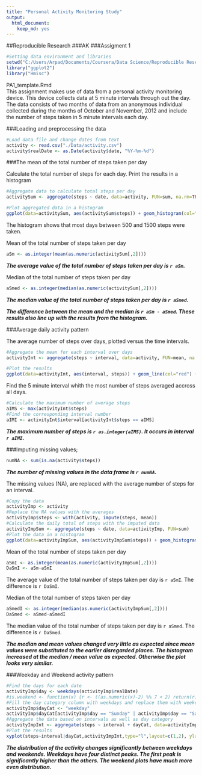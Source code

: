 ```yaml
---
title: "Personal Activity Monitoring Study"
output:
  html_document:
    keep_md: yes
---
```


##Reproducible Research
###AK
###Assigment 1

```r
#Setting data environment and libraries
setwd("C:/Users/Arpad/Documents/Coursera/Data Science/Reproducible Research/Ass1")
library("ggplot2")
library("Hmisc")
```

PA1_template.Rmd  
This assignment makes use of data from a personal activity monitoring device. This device collects data at 5 minute intervals through out the day. The data consists of two months of data from an anonymous individual collected during the months of October and November, 2012 and include the number of steps taken in 5 minute intervals each day.

###Loading and preprocessing the data

```r
#Load data file and change dates from text
activity <- read.csv("./Data/activity.csv")
activity$realDate <- as.Date(activity$date, "%Y-%m-%d")
```

###The mean of the total number of steps taken per day

Calculate the total number of steps for each day. Print the results in a histogram

```r
#Aggregate data to calculate total steps per day
activitySum <- aggregate(steps ~ date, data=activity, FUN=sum, na.rm=TRUE)

#Plot aggregated data in a histogram
ggplot(data=activitySum, aes(activitySum$steps)) + geom_histogram(col="red", fill="blue", alpha=0.9) + labs(title="Histogram of total number of steps taken a day", x="Total number of steps", y="Count")
```

The histogram shows that most days between 500 and 1500 steps were taken.

Mean of the total number of steps taken per day
```r
aSm <- as.integer(mean(as.numeric(activitySum[,2])))
```
**_The average value of the total number of steps taken per day is `r aSm`._**

Median of the total number of steps taken per day
```r
aSmed <- as.integer(median(as.numeric(activitySum[,2])))
```

**_The median value of the total number of steps taken per day is `r aSmed`._**

**_The difference between the mean and the median is `r aSm - aSmed`. These results also line up with the results from the histogram._**

###Average daily activity pattern

The average number of steps over days, plotted versus the time intervals.

```r
#Aggregate the mean for each interval over days
activityInt <- aggregate(steps ~ interval, data=activity, FUN=mean, na.rm=TRUE)

#Plot the results
ggplot(data=activityInt, aes(interval, steps)) + geom_line(col="red") + labs(title="Average number of steps taken a day vs. Interval", x="Interval", y="Average number of steps")
```

Find the 5 minute interval whith the most number of steps averaged accross all days.

```r
#Calculate the maximum number of average steps
aIMS <- max(activityInt$steps)
#Find the corresponding interval number
aIMI <- activityInt$interval[activityInt$steps == aIMS]
```

**_The maximum number of steps is `r as.integer(aIMS)`. It occurs in interval `r aIMI`._**

###Imputing missing values; 

```r
numNA <- sum(is.na(activity$steps))
```

**_The number of missing values in the data frame is `r numNA`._**

The missing values (NA), are replaced with the average number of steps for an interval.

```r
#Copy the data
activityImp <- activity
#Replace the NA values with the averages
activityImp$steps <- with(activity, impute(steps, mean))
#Calculate the daily total of steps with the imputed data
activityImpSum <- aggregate(steps ~ date, data=activityImp, FUN=sum)
#Plot the data in a histogram
ggplot(data=activityImpSum, aes(activityImpSum$steps)) + geom_histogram(col="red", fill="blue", alpha=0.9) + labs(title="Histogram of total number of steps taken a day", x="Total number of steps", y="Count")
```

Mean of the total number of steps taken per day
```r
aSmI <- as.integer(mean(as.numeric(activityImpSum[,2])))
DaSmI <- aSm-aSmI
```
The average value of the total number of steps taken per day is `r aSmI`. The difference is `r DaSmI`.

Median of the total number of steps taken per day
```r
aSmedI <- as.integer(median(as.numeric(activityImpSum[,2])))
DaSmed <- aSmed-aSmedI
```

The median value of the total number of steps taken per day is `r aSmed`. The difference is `r DaSmed`.

**_The median and mean values changed very little as expected since mean values were substituted to the earlier disregarded places. The histogram increased at the median / mean value as expected. Otherwise the plot looks very similar._**

###Weekday and Weekend activity pattern

```r
#Find the days for each date
activityImp$day <- weekdays(activityImp$realDate)
#is.weekend <- function(x) {r <- ((as.numeric(x)-2) %% 7 < 2) return(r)}
#Fill the day category column with weekdays and replace them with weekends for Sat and Sun
activityImp$dayCat <- "weekday"
activityImp$dayCat[activityImp$day == "Sunday" | activityImp$day == "Saturday"] <- "weekend"
#Aggregate the data based on intervals as well as day category
activityImpInt <- aggregate(steps ~ interval + dayCat, data=activityImp, FUN=mean)
#Plot the results
xyplot(steps~interval|dayCat,activityImpInt,type="l",layout=c(1,2), ylab = "Number of Steps", xlab="Interval", title="Comparison of weekend and weekday activity patterns")
```

**_The distribution of the activity changes significantly between weekdays and weekends. Weekdays have four distinct peaks. The first peak is significantly higher than the others. The weekend plots have much more even distribution._**